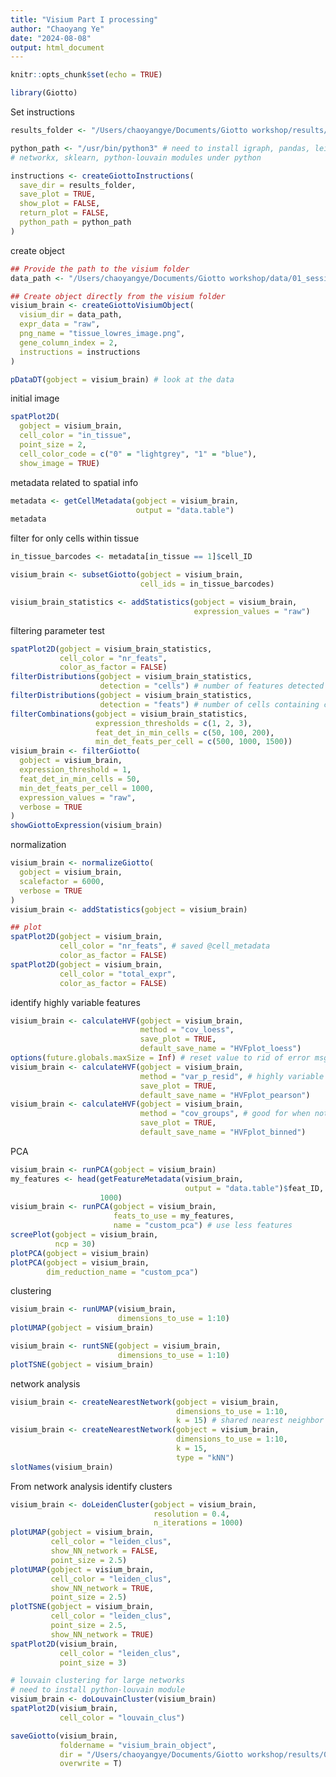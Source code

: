 ```yaml
---
title: "Visium Part I processing"
author: "Chaoyang Ye"
date: "2024-08-08"
output: html_document
---
```


```r
knitr::opts_chunk$set(echo = TRUE)
```
```r
library(Giotto)
```

Set instructions
```r
results_folder <- "/Users/chaoyangye/Documents/Giotto workshop/results/01_session5"

python_path <- "/usr/bin/python3" # need to install igraph, pandas, leidenalg, 
# networkx, sklearn, python-louvain modules under python

instructions <- createGiottoInstructions(
  save_dir = results_folder,
  save_plot = TRUE,
  show_plot = FALSE,
  return_plot = FALSE,
  python_path = python_path
)
```

create object
```r
## Provide the path to the visium folder
data_path <- "/Users/chaoyangye/Documents/Giotto workshop/data/01_session5"

## Create object directly from the visium folder
visium_brain <- createGiottoVisiumObject(
  visium_dir = data_path,
  expr_data = "raw",
  png_name = "tissue_lowres_image.png",
  gene_column_index = 2,
  instructions = instructions
)

```
```r
pDataDT(gobject = visium_brain) # look at the data
```

initial image
```r
spatPlot2D(
  gobject = visium_brain,
  cell_color = "in_tissue",
  point_size = 2,
  cell_color_code = c("0" = "lightgrey", "1" = "blue"),
  show_image = TRUE)
```

metadata related to spatial info
```r
metadata <- getCellMetadata(gobject = visium_brain,
                            output = "data.table")
metadata
```

filter for only cells within tissue
```r
in_tissue_barcodes <- metadata[in_tissue == 1]$cell_ID

visium_brain <- subsetGiotto(gobject = visium_brain,
                             cell_ids = in_tissue_barcodes)

visium_brain_statistics <- addStatistics(gobject = visium_brain,
                                         expression_values = "raw")

```

filtering parameter test
```r
spatPlot2D(gobject = visium_brain_statistics, 
           cell_color = "nr_feats", 
           color_as_factor = FALSE)
filterDistributions(gobject = visium_brain_statistics, 
                    detection = "cells") # number of features detected per cell distribution
filterDistributions(gobject = visium_brain_statistics, 
                    detection = "feats") # number of cells containing certain number of features distribution
filterCombinations(gobject = visium_brain_statistics,
                   expression_thresholds = c(1, 2, 3),
                   feat_det_in_min_cells = c(50, 100, 200),
                   min_det_feats_per_cell = c(500, 1000, 1500))
visium_brain <- filterGiotto(
  gobject = visium_brain,
  expression_threshold = 1,
  feat_det_in_min_cells = 50,
  min_det_feats_per_cell = 1000,
  expression_values = "raw",
  verbose = TRUE
)
showGiottoExpression(visium_brain)

```
normalization
```r
visium_brain <- normalizeGiotto(
  gobject = visium_brain,
  scalefactor = 6000,
  verbose = TRUE
)
visium_brain <- addStatistics(gobject = visium_brain)

## plot
spatPlot2D(gobject = visium_brain, 
           cell_color = "nr_feats", # saved @cell_metadata
           color_as_factor = FALSE)
spatPlot2D(gobject = visium_brain, 
           cell_color = "total_expr", 
           color_as_factor = FALSE)

```
identify highly variable features
```r
visium_brain <- calculateHVF(gobject = visium_brain, 
                             method = "cov_loess",
                             save_plot = TRUE,
                             default_save_name = "HVFplot_loess")
options(future.globals.maxSize = Inf) # reset value to rid of error msg
visium_brain <- calculateHVF(gobject = visium_brain, 
                             method = "var_p_resid", # highly variable genes, not the best method
                             save_plot = TRUE,
                             default_save_name = "HVFplot_pearson")
visium_brain <- calculateHVF(gobject = visium_brain, 
                             method = "cov_groups", # good for when not knowing the distribution
                             save_plot = TRUE,
                             default_save_name = "HVFplot_binned")

```

PCA
```r
visium_brain <- runPCA(gobject = visium_brain)
my_features <- head(getFeatureMetadata(visium_brain, 
                                       output = "data.table")$feat_ID, 
                    1000)
visium_brain <- runPCA(gobject = visium_brain,
                       feats_to_use = my_features,
                       name = "custom_pca") # use less features
screePlot(gobject = visium_brain, 
          ncp = 30)
plotPCA(gobject = visium_brain)
plotPCA(gobject = visium_brain,
        dim_reduction_name = "custom_pca")

```
clustering
```r
visium_brain <- runUMAP(visium_brain, 
                        dimensions_to_use = 1:10)
plotUMAP(gobject = visium_brain)

visium_brain <- runtSNE(gobject = visium_brain, 
                        dimensions_to_use = 1:10)
plotTSNE(gobject = visium_brain)

```

network analysis
```r
visium_brain <- createNearestNetwork(gobject = visium_brain, 
                                     dimensions_to_use = 1:10, 
                                     k = 15) # shared nearest neighbor 
visium_brain <- createNearestNetwork(gobject = visium_brain, 
                                     dimensions_to_use = 1:10, 
                                     k = 15,
                                     type = "kNN")
slotNames(visium_brain)

```
From network analysis identify clusters
```r
visium_brain <- doLeidenCluster(gobject = visium_brain, 
                                resolution = 0.4, 
                                n_iterations = 1000)
plotUMAP(gobject = visium_brain,
         cell_color = "leiden_clus", 
         show_NN_network = FALSE, 
         point_size = 2.5)
plotUMAP(gobject = visium_brain,
         cell_color = "leiden_clus", 
         show_NN_network = TRUE, 
         point_size = 2.5)
plotTSNE(gobject = visium_brain,
         cell_color = "leiden_clus",
         point_size = 2.5,
         show_NN_network = TRUE)
spatPlot2D(visium_brain, 
           cell_color = "leiden_clus",
           point_size = 3)

# louvain clustering for large networks
# need to install python-louvain module
visium_brain <- doLouvainCluster(visium_brain)
spatPlot2D(visium_brain, 
           cell_color = "louvain_clus")

saveGiotto(visium_brain, 
           foldername = "visium_brain_object",
           dir = "/Users/chaoyangye/Documents/Giotto workshop/results/01_session5",
           overwrite = T)

```

